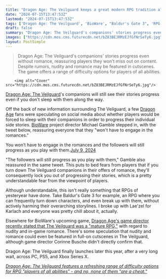 ```yaml
---
title: "Dragon Age: The Veilguard keeps a great modern RPG tradition alive, letting you progress companion stories even if you don't sleep with them"
date: "2024-07-15T13:47:53Z"
lastmod: "2024-07-15T13:47:53Z"
tags: ['Dragon Age: The Veilguard', 'BioWare', "Baldur's Gate 3", 'RPG', 'Romance', 'Nudity', 'Game Director', 'PC', 'PS5', 'Xbox Series X', 'Difficulty Options']
draft: false
summary: "Dragon Age: The Veilguard's companions' stories progress even without romance, reassuring players they won't miss out on content. Despite rumors, nudity and romance may be featured in cutscenes. The game offers a range of difficulty options for players of all abilities."
images: ["https://cdn.mos.cms.futurecdn.net/bZ83BEJRMzEJfGfNrSeTy6.jpg"]
layout: PostSimple
---
```

> Dragon Age: The Veilguard's companions' stories progress even without romance, reassuring players they won't miss out on content. Despite rumors, nudity and romance may be featured in cutscenes. The game offers a range of difficulty options for players of all abilities.


        <img alt="Cover" src="https://cdn.mos.cms.futurecdn.net/bZ83BEJRMzEJfGfNrSeTy6.jpg"/>
        
[Dragon Age: The Veilguard](https://www.gamesradar.com/dragon-age-4-confirmed-release-date-solas-wishlist-news/)'s companions will still see their stories progress even if you don't sleep with them along the way.

Off the back of new information surrounding The Veilguard, a few [Dragon Age](https://www.gamesradar.com/tag/dragon-age/) fans were speculating on social media about whether players would be forced to sleep with their companions in order to progress their individual side stories. [BioWare](https://www.gamesradar.com/tag/bioware/) project director Michael Gamble stepped in, with the tweet below, reassuring everyone that they "won't have to engage in the romances."

You won’t have to engage in the romances and the followers will still progress as you play with them.[July 9, 2024](https://twitter.com/GambleMike/status/1810556605618172360)

"The followers will still progress as you play with them," Gamble also reassured in the same tweet. This puts to bed fears from players that if you turn down The Veilguard companions in their offers of romance, they'll consequently lock you out of progressing their stories, which is a pretty understandable fear from the viewpoint of players.

Although understandable, this isn't really something that RPGs of yesteryear have done. Take Baldur's Gate 3 for example, an RPG where you can frequently turn down characters, and even break up with them, without actively harming their overarching storylines. I broke up with Lae'zel for Karlach and everyone was pretty chill about it, actually.

Elsewhere for BioWare's upcoming game, [Dragon Age's game director recently stated that The Veilguard was a "mature RPG,"](https://www.gamesradar.com/games/dragon-age/dragon-age-the-veilguard-director-teases-nudity-and-romance-this-is-a-mature-rpg/) with regard to nudity and in-game romance. There's some speculation that nudity and romance could even be featured in full-on cutscenes in The Veilguard, although game director Corinne Busche didn't directly confirm that.

Dragon Age: The Veilguard finally launches later this year, after a very long wait, across PC, PS5, and Xbox Series X.

[<em>Dragon Age: The Veilguard features a refreshing range of difficulty options for RPG "players of all abilities" - and no, none of them "are a cheat."</em>](https://www.gamesradar.com/games/dragon-age/dragon-age-the-veilguard-features-a-refreshing-range-of-difficulty-options-for-rpg-players-of-all-abilities-and-no-none-of-them-are-a-cheat/)
        